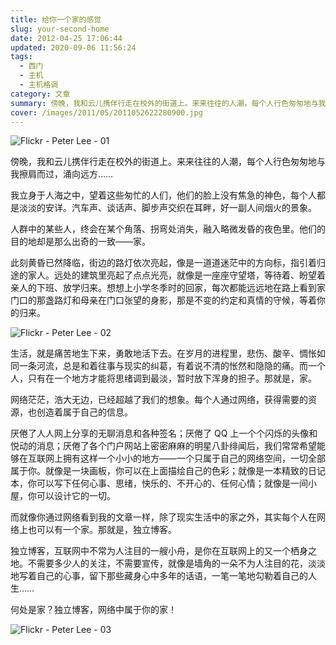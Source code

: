```yaml
---
title: 给你一个家的感觉
slug: your-second-home
date: 2012-04-25 17:06:44
updated: 2020-09-06 11:56:24
tags:
  - 西门
  - 主机
  - 主机格调
category: 文章
summary: 傍晚，我和云儿携伴行走在校外的街道上。来来往往的人潮，每个人行色匆匆地与我擦肩而过，涌向远方……
cover: /images/2011/05/2011052622280900.jpg
---
```


![Flickr - Peter Lee - 01](/images/2011/05/2011052622282200.jpg)

<MusicPlayer netease={281530} />

傍晚，我和云儿携伴行走在校外的街道上。来来往往的人潮，每个人行色匆匆地与我擦肩而过，涌向远方……

我立身于人海之中，望着这些匆忙的人们，他们的脸上没有焦急的神色，每个人都是淡淡的安详。汽车声、谈话声、脚步声交织在耳畔，好一副人间烟火的景象。

人群中的某些人，终会在某个角落、拐弯处消失，融入略微发昏的夜色里。他们的目的地却是那么出奇的一致——家。

此刻黄昏已然降临，街边的路灯依次亮起，像是一道道迷茫中的方向标，指引着归途的家人。远处的建筑里亮起了点点光亮，就像是一座座守望塔，等待着、盼望着亲人的下班、放学归来。想想上小学冬季时的回家，每次都能远远地在路上看到家门口的那盏路灯和母亲在门口张望的身影，那是不变的约定和真情的守候，等着你的归来。

![Flickr - Peter Lee - 02](/images/2011/05/2011052622281600.jpg)

生活，就是痛苦地生下来，勇敢地活下去。在岁月的进程里，悲伤、酸辛、惆怅如同一条河流，总是和着往事与现实的纠葛，有着说不清的怅然和隐隐的痛。而一个人，只有在一个地方才能将思绪调到最淡，暂时放下浑身的担子。那就是，家。

网络茫茫，浩大无边，已经超越了我们的想象。每个人通过网络，获得需要的资源，也创造着属于自己的信息。

厌倦了人人网上分享的无聊消息和各种签名；厌倦了 QQ 上一个个闪烁的头像和悦动的消息；厌倦了各个门户网站上密密麻麻的明星八卦绯闻后，我们常常希望能够在互联网上拥有这样一个小小的地方——一个只属于自己的网络空间，一切全部属于你。就像是一块画板，你可以在上面描绘自己的色彩；就像是一本精致的日记本，你可以写下任何心事、思绪，快乐的、不开心的、任何心情；就像是一间小屋，你可以设计它的一切。

而就像你通过网络看到我的文章一样，除了现实生活中的家之外，其实每个人在网络上也可以有一个家。那就是，独立博客。

独立博客，互联网中不常为人注目的一艘小舟，是你在互联网上的又一个栖身之地。不需要多少人的关注，不需要宣传，就像是墙角的一朵不为人注目的花，淡淡地写着自己的心事，留下那些藏身心中多年的话语，一笔一笔地勾勒着自己的人生……

何处是家？独立博客，网络中属于你的家！

![Flickr - Peter Lee - 03](/images/2011/05/2011052622285100.jpg)
